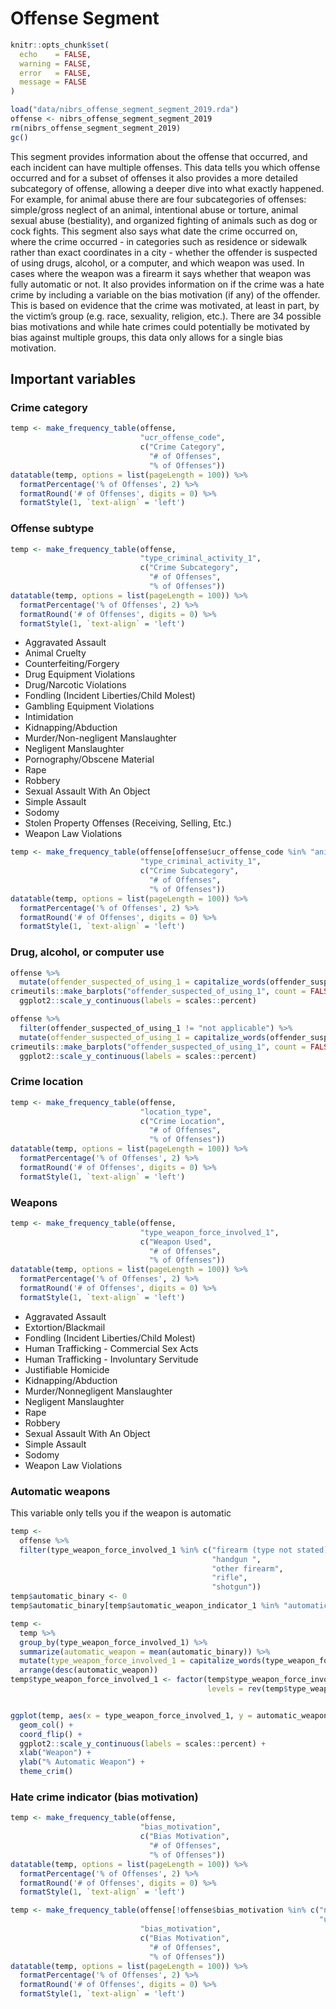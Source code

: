 # Offense Segment

```r
knitr::opts_chunk$set(
  echo    = FALSE,
  warning = FALSE,
  error   = FALSE,
  message = FALSE
)
```

```r
load("data/nibrs_offense_segment_segment_2019.rda")
offense <- nibrs_offense_segment_segment_2019
rm(nibrs_offense_segment_segment_2019)
gc()
```

This segment provides information about the offense that occurred, and each incident can have multiple offenses. This data tells you which offense occurred and for a subset of offenses it also provides a more detailed subcategory of offense, allowing a deeper dive into what exactly happened. For example, for animal abuse there are four subcategories of offenses: simple/gross neglect of an animal, intentional abuse or torture, animal sexual abuse (bestiality), and organized fighting of animals such as dog or cock fights. This segment also says what date the crime occurred on, where the crime occurred - in categories such as residence or sidewalk rather than exact coordinates in a city - whether the offender is suspected of using drugs, alcohol, or a computer, and which weapon was used. In cases where the weapon was a firearm it says whether that weapon was fully automatic or not. It also provides information on if the crime was a hate crime by including a variable on the bias motivation (if any) of the offender. This is based on evidence that the crime was motivated, at least in part, by the victim's group (e.g. race, sexuality, religion, etc.). There are 34 possible bias motivations and while hate crimes could potentially be motivated by bias against multiple groups, this data only allows for a single bias motivation.

## Important variables

### Crime category

```r

temp <- make_frequency_table(offense,
                             "ucr_offense_code",
                             c("Crime Category",
                               "# of Offenses",
                               "% of Offenses"))
datatable(temp, options = list(pageLength = 100)) %>%
  formatPercentage('% of Offenses', 2) %>% 
  formatRound('# of Offenses', digits = 0) %>%
  formatStyle(1, `text-align` = 'left')
```

### Offense subtype

```r

temp <- make_frequency_table(offense,
                             "type_criminal_activity_1",
                             c("Crime Subcategory",
                               "# of Offenses",
                               "% of Offenses"))
datatable(temp, options = list(pageLength = 100)) %>%
  formatPercentage('% of Offenses', 2) %>%
  formatRound('# of Offenses', digits = 0) %>%
  formatStyle(1, `text-align` = 'left') 
```

* Aggravated Assault
* Animal Cruelty
* Counterfeiting/Forgery
* Drug Equipment Violations
* Drug/Narcotic Violations
* Fondling (Incident Liberties/Child Molest)
* Gambling Equipment Violations
* Intimidation
* Kidnapping/Abduction
* Murder/Non-negligent Manslaughter
* Negligent Manslaughter
* Pornography/Obscene Material
* Rape
* Robbery
* Sexual Assault With An Object
* Simple Assault
* Sodomy
* Stolen Property Offenses (Receiving, Selling, Etc.)
* Weapon Law Violations

```r

temp <- make_frequency_table(offense[offense$ucr_offense_code %in% "animal cruelty", ],
                             "type_criminal_activity_1",
                             c("Crime Subcategory",
                               "# of Offenses",
                               "% of Offenses"))
datatable(temp, options = list(pageLength = 100)) %>%
  formatPercentage('% of Offenses', 2) %>%
  formatRound('# of Offenses', digits = 0) %>%
  formatStyle(1, `text-align` = 'left')
```

### Drug, alcohol, or computer use

```r
offense %>%
  mutate(offender_suspected_of_using_1 = capitalize_words(offender_suspected_of_using_1)) %>%
crimeutils::make_barplots("offender_suspected_of_using_1", count = FALSE, ylab = "% of Offenses") +
  ggplot2::scale_y_continuous(labels = scales::percent)
```

```r
offense %>%
  filter(offender_suspected_of_using_1 != "not applicable") %>%
  mutate(offender_suspected_of_using_1 = capitalize_words(offender_suspected_of_using_1)) %>%
crimeutils::make_barplots("offender_suspected_of_using_1", count = FALSE, ylab = "% of Offenses") +
  ggplot2::scale_y_continuous(labels = scales::percent)
```

### Crime location

```r

temp <- make_frequency_table(offense,
                             "location_type",
                             c("Crime Location",
                               "# of Offenses",
                               "% of Offenses"))
datatable(temp, options = list(pageLength = 100)) %>%
  formatPercentage('% of Offenses', 2) %>%
  formatRound('# of Offenses', digits = 0) %>%
  formatStyle(1, `text-align` = 'left')
```

### Weapons

```r

temp <- make_frequency_table(offense,
                             "type_weapon_force_involved_1",
                             c("Weapon Used",
                               "# of Offenses",
                               "% of Offenses"))
datatable(temp, options = list(pageLength = 100)) %>%
  formatPercentage('% of Offenses', 2) %>%
  formatRound('# of Offenses', digits = 0) %>%
  formatStyle(1, `text-align` = 'left')
```

* Aggravated Assault
* Extortion/Blackmail
* Fondling (Incident Liberties/Child Molest)
* Human Trafficking - Commercial Sex Acts
* Human Trafficking - Involuntary Servitude
* Justifiable Homicide
* Kidnapping/Abduction
* Murder/Nonnegligent Manslaughter
* Negligent Manslaughter
* Rape
* Robbery
* Sexual Assault With An Object
* Simple Assault
* Sodomy
* Weapon Law Violations

### Automatic weapons

This variable only tells you if the weapon is automatic 

```r
temp <- 
  offense %>%
  filter(type_weapon_force_involved_1 %in% c("firearm (type not stated)",
                                             "handgun ",
                                             "other firearm",
                                             "rifle",
                                             "shotgun"))
temp$automatic_binary <- 0
temp$automatic_binary[temp$automatic_weapon_indicator_1 %in% "automatic weapon"] <- 1

temp <- 
  temp %>%
  group_by(type_weapon_force_involved_1) %>%
  summarize(automatic_weapon = mean(automatic_binary)) %>%
  mutate(type_weapon_force_involved_1 = capitalize_words(type_weapon_force_involved_1)) %>%
  arrange(desc(automatic_weapon))
temp$type_weapon_force_involved_1 <- factor(temp$type_weapon_force_involved_1, 
                                            levels = rev(temp$type_weapon_force_involved_1))


ggplot(temp, aes(x = type_weapon_force_involved_1, y = automatic_weapon)) +
  geom_col() +
  coord_flip() + 
  ggplot2::scale_y_continuous(labels = scales::percent) + 
  xlab("Weapon") +
  ylab("% Automatic Weapon") + 
  theme_crim()

```

### Hate crime indicator (bias motivation)

```r

temp <- make_frequency_table(offense,
                             "bias_motivation",
                             c("Bias Motivation",
                               "# of Offenses",
                               "% of Offenses"))
datatable(temp, options = list(pageLength = 100)) %>%
  formatPercentage('% of Offenses', 2) %>%
  formatRound('# of Offenses', digits = 0) %>%
  formatStyle(1, `text-align` = 'left')
```


```r

temp <- make_frequency_table(offense[!offense$bias_motivation %in% c("no bias motivation",
                                                                     "unknown bias motivation"),],
                             "bias_motivation",
                             c("Bias Motivation",
                               "# of Offenses",
                               "% of Offenses"))
datatable(temp, options = list(pageLength = 100)) %>%
  formatPercentage('% of Offenses', 2) %>%
  formatRound('# of Offenses', digits = 0) %>%
  formatStyle(1, `text-align` = 'left')
```